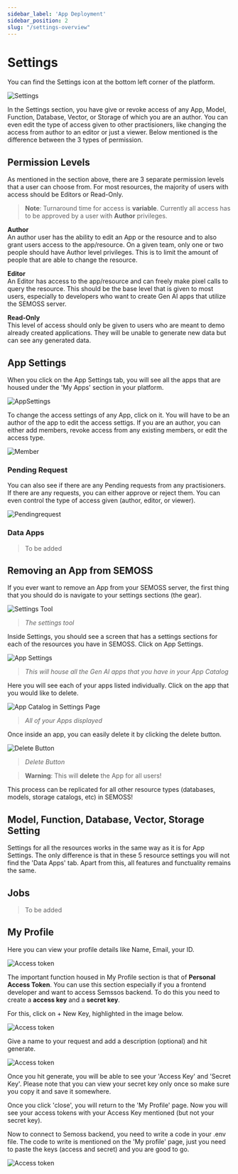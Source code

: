 ```yaml
---
sidebar_label: 'App Deployment'
sidebar_position: 2
slug: "/settings-overview"
---
```



# Settings
You can find the Settings icon at the bottom left corner of the platform.

![Settings](../../static/img/Settings.png)

In the Settings section, you have give or revoke access of any App, Model, Function, Database, Vector, or Storage of which you are an author. You can even edit the type of access given to other practisioners, like changing the access from author to an editor or just a viewer. Below mentioned is the difference between the 3 types of permission.

## Permission Levels

As mentioned in the section above, there are 3 separate permission levels that a user can choose from. For most resources, the majority of users with access should be Editors or Read-Only.

> **Note**:
> Turnaround time for access is **variable**. Currently all access has to be approved by a user with **Author** privileges.

**Author**  
An author user has the ability to edit an App or the resource and to also grant users access to the app/resource. On a given team, only one or two people should have Author level privileges. This is to limit the amount of people that are able to change the resource.

**Editor**  
An Editor has access to the app/resource and can freely make pixel calls to query the resource. This should be the base level that is given to most users, especially to developers who want to create Gen AI apps that utilize the SEMOSS server.

**Read-Only**  
This level of access should only be given to users who are meant to demo already created applications. They will be unable to generate new data but can see any generated data.

## App Settings

When you click on the App Settings tab, you will see all the apps that are housed under the 'My Apps' section in your platform.

![AppSettings](../../static/img/Applist.png)

To change the access settings of any App, click on it. You will have to be an author of the app to edit the access settigs. If you are an author, you can either add members, revoke access from any existing members, or edit the access type.

![Member](../../static/img/Members.png)

### Pending Request

You can also see if there are any Pending requests from any practisioners. If there are any requests, you can either approve or reject them. You can even control the type of access given (author, editor, or viewer).

![Pendingrequest](../../static/img/Pendingrequest.png)

### Data Apps

> To be added

## Removing an App from SEMOSS

If you ever want to remove an App from your SEMOSS server, the first thing that you should do is navigate to your settings sections (the gear).

![Settings Tool](../../static/img/Navigating/CFG%20AI%20Walkthrough/Settings%20Tool%20icon.PNG)

> _The settings tool_

Inside Settings, you should see a screen that has a settings sections for each of the resources you have in SEMOSS. Click on App Settings.

![App Settings](../../static/img/Navigating/CFG%20AI%20Walkthrough/CfGAI%20Settings_2.PNG)

> _This will house all the Gen AI apps that you have in your App Catalog_

Here you will see each of your apps listed individually. Click on the app that you would like to delete.

![App Catalog in Settings Page](../../static/img/Navigating/Navigating3.PNG)

> _All of your Apps displayed_

Once inside an app, you can easily delete it by clicking the delete button.

![Delete Button](../../static/img/Navigating/Navigating4.png)

> _Delete Button_

> **Warning**:
> This will **delete** the App for all users!

This process can be replicated for all other resource types (databases, models, storage catalogs, etc) in SEMOSS!

<ReactPlayer controls url={RemovingApp} />

## Model, Function, Database, Vector, Storage Setting

Settings for all the resources works in the same way as it is for App Settings. The only difference is that in these 5 resource settings you will not find the 'Data Apps' tab. Apart from this, all features and functuality remains the same.

## Jobs

> To be added

## My Profile

Here you can view your profile details like Name, Email, your ID.

![Access token](../../static/img/Settings/profileinfo.png)

The important function housed in My Profile section is that of **Personal Access Token**. You can use this section especially if you a frontend developer and want to access Semssos backend. To do this you need to create a **access key** and a **secret key**.

For this, click on + New Key, highlighted in the image below.

![Access token](../../static/img/Settings/personalaccesstoken.png)

Give a name to your request and add a description (optional) and hit generate.

![Access token](../../static/img/Settings/generatekey.png)

Once you hit generate, you will be able to see your 'Access Key' and 'Secret Key'. Please note that you can view your secret key only once so make sure you copy it and save it somewhere.

Once you click 'close', you will return to the 'My Profile' page. Now you will see your access tokens with your Access Key mentioned (but not your secret key).

Now to connect to Semoss backend, you need to write a code in your .env file. The code to write is mentioned on the 'My profile' page, just you need to paste the keys (access and secret) and you are good to go.

![Access token](../../static/img/Settings/codesample.png)

